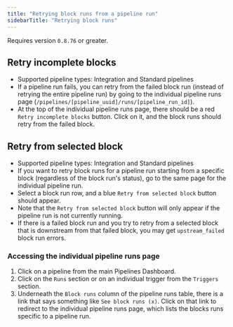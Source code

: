```yaml
---
title: "Retrying block runs from a pipeline run"
sidebarTitle: "Retrying block runs"
---
```


<Note>Requires version `0.8.76` or greater.</Note>

## Retry incomplete blocks

- Supported pipeline types: Integration and Standard pipelines
- If a pipeline run fails, you can retry from the failed block
run (instead of retrying the entire pipeline run) by going to the individual
pipeline runs page (`/pipelines/[pipeline_uuid]/runs/[pipeline_run_id]`).
- At the top of the individual pipeline runs page, there should be a red
`Retry incomplete blocks` button. Click on it, and the block runs should
retry from the failed block.

## Retry from selected block

- Supported pipeline types: Integration and Standard pipelines
- If you want to retry block runs for a pipeline run starting from a specific
block (regardless of the block run's status), go to the same page for the individual
pipeline run.
- Select a block run row, and a blue `Retry from selected block` button should appear.
- Note that the `Retry from selected block` button will only appear if the pipeline
run is not currently running.
- If there is a failed block run and you try to retry from a selected block that is
downstream from that failed block, you may get `upstream_failed` block run errors.

### Accessing the individual pipeline runs page

1. Click on a pipeline from the main Pipelines Dashboard.
2. Click on the `Runs` section or on an individual trigger from the `Triggers` section.
3. Underneath the `Block runs` column of the pipeline runs table, there is a link that
says something like `See block runs (x)`. Click on that link to redirect to the
individual pipeline runs page, which lists the blocks runs specific to a pipeline run.
